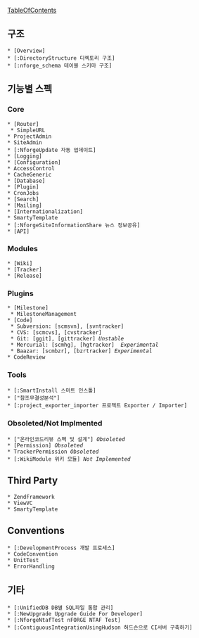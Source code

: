 [[TableOfContents]]

== 구조 ==
 * [Overview]
 * [:DirectoryStructure 디렉토리 구조]
 * [:nforge_schema 테이블 스키마 구조]

== 기능별 스펙 ==
=== Core ===
 * [Router]
  * SimpleURL
 * ProjectAdmin
 * SiteAdmin
 * [:NforgeUpdate 자동 업데이트]
 * [Logging]
 * [Configuration]
 * AccessControl
 * CacheGeneric
 * [Database]
 * [Plugin]
 * CronJobs
 * [Search]
 * [Mailing]
 * [Internationalization]
 * SmartyTemplate
 * [:NforgeSiteInformationShare 뉴스 정보공유]
 * [API]

=== Modules ===
 * [Wiki]
 * [Tracker]
 * [Release]

=== Plugins ===
 * [Milestone]
  * MilestoneManagement
 * [Code]
  * Subversion: [scmsvn], [svntracker]
  * CVS: [scmcvs], [cvstracker]
  * Git: [ggit], [gittracker] ''Unstable''
  * Mercurial: [scmhg], [hgtracker]  ''Experimental''
  * Baazar: [scmbzr], [bzrtracker] ''Experimental''
 * CodeReview

=== Tools ===
 * [:SmartInstall 스마트 인스톨]
 * ["참조무결성분석"]
 * [:project_exporter_importer 프로젝트 Exporter / Importer]

=== Obsoleted/Not Implmented ===
 * ["온라인코드리뷰 스펙 및 설계"] ''Obsoleted''
 * [Permission] ''Obsoleted''
 * TrackerPermission ''Obsoleted''
 * [:WikiModule 위키 모듈] ''Not Implemented''

== Third Party ==
 * ZendFramework
 * ViewVC
 * SmartyTemplate

== Conventions ==
 * [:DevelopmentProcess 개발 프로세스]
 * CodeConvention
 * UnitTest
 * ErrorHandling

== 기타 ==
 * [:UnifiedDB DB별 SQL파일 통합 관리]
 * [:NewUpgrade Upgrade Guide For Developer] 
 * [:NforgeNtafTest nFORGE NTAF Test]
 * [:ContiguousIntegrationUsingHudson 허드슨으로 CI서버 구축하기]
